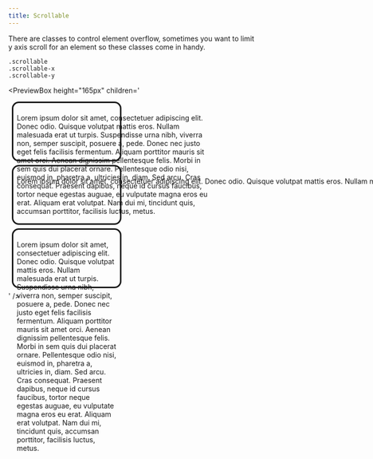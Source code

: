 ---
title: Scrollable
---


There are classes to control element overflow, sometimes you want to limit y axis scroll for an element so these classes come in handy.

`.scrollable`  
`.scrollable-x`  
`.scrollable-y`

<PreviewBox
	height="165px"
	children='<!DOCTYPE html>
<html lang="en">
	<head>
		<meta charset="UTF-8" />
		<meta http-equiv="X-UA-Compatible" content="IE=edge" />
		<meta name="viewport" content="width=device-width, initial-scale=1.0" />
		<link rel="stylesheet" href="https://raw.githack.com/amir2mi/FlatifyCSS/master/dist/css/flatify-min.css" />
		<title>Colors helper classes</title>
        <style>
            .my-box{
                width: 200px;
                height: 100px;
                padding: 0.5em;
				margin: 0.5em;
                border: 0.25em solid;
                border-radius: 1em;
            }
        </style>
	</head>
	<body class="flex-center">
        <div class="my-box style-blue scrollable">
			<p class="text-centered" style="width: 400px">
                Lorem ipsum dolor sit amet, consectetuer adipiscing elit. Donec odio. Quisque volutpat mattis eros. Nullam malesuada erat ut turpis. Suspendisse urna nibh, viverra non, semper suscipit, posuere a, pede.
                Donec nec justo eget felis facilisis fermentum. Aliquam porttitor mauris sit amet orci. Aenean dignissim pellentesque felis.
                Morbi in sem quis dui placerat ornare. Pellentesque odio nisi, euismod in, pharetra a, ultricies in, diam. Sed arcu. Cras consequat.
                Praesent dapibus, neque id cursus faucibus, tortor neque egestas auguae, eu vulputate magna eros eu erat. Aliquam erat volutpat. Nam dui mi, tincidunt quis, accumsan porttitor, facilisis luctus, metus.
            </p>
        </div>
		<div class="my-box style-blue scrollable-x">
			<p class="text-centered" style="white-space: nowrap">
                Lorem ipsum dolor sit amet, consectetuer adipiscing elit. Donec odio. Quisque volutpat mattis eros. Nullam malesuada erat ut turpis. Suspendisse urna nibh, viverra non, semper suscipit, posuere a, pede.
                Donec nec justo eget felis facilisis fermentum. Aliquam porttitor mauris sit amet orci. Aenean dignissim pellentesque felis.
                Morbi in sem quis dui placerat ornare. Pellentesque odio nisi, euismod in, pharetra a, ultricies in, diam. Sed arcu. Cras consequat.
                Praesent dapibus, neque id cursus faucibus, tortor neque egestas auguae, eu vulputate magna eros eu erat. Aliquam erat volutpat. Nam dui mi, tincidunt quis, accumsan porttitor, facilisis luctus, metus.
            </p>
        </div>
        <div class="my-box flex-center style-blue scrollable-y">
			<p class="text-centered">
                Lorem ipsum dolor sit amet, consectetuer adipiscing elit. Donec odio. Quisque volutpat mattis eros. Nullam malesuada erat ut turpis. Suspendisse urna nibh, viverra non, semper suscipit, posuere a, pede.
                Donec nec justo eget felis facilisis fermentum. Aliquam porttitor mauris sit amet orci. Aenean dignissim pellentesque felis.
                Morbi in sem quis dui placerat ornare. Pellentesque odio nisi, euismod in, pharetra a, ultricies in, diam. Sed arcu. Cras consequat.
                Praesent dapibus, neque id cursus faucibus, tortor neque egestas auguae, eu vulputate magna eros eu erat. Aliquam erat volutpat. Nam dui mi, tincidunt quis, accumsan porttitor, facilisis luctus, metus.
            </p>
        </div>
    </body>
</html>'
/>
